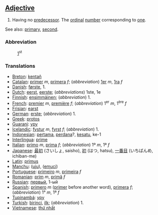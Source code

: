 ==[[Adjective]]==

# Having no [[predecessor]]. The [[ordinal]] [[number]] corresponding to [[one]].

See also: [[primary]], [[second]].
===Abbreviation===
:[[1st|1]]<sup>st</sup>

===Translations===

*[[Breton]]: [[kentañ]]
*[[Catalan]]: [[primer]] ''m'', [[primera]] ''f''; (''abbreviation'') [[1er]] ''m'', [[1ra]] ''f''
*[[Danish]]: [[første]], 1.
*[[Dutch]]: [[eerst]], [[eerste]]; (''abbreviations'') 1ste, 1e
*[[Finnish]]: [[ensimmäinen]]; (''abbreviation'') 1.
*[[French]]: [[premier]] ''m'', [[première]] ''f''; (''abbreviation'') 1<sup>er</sup> ''m'', 1<sup>ère</sup> ''f''
*[[Frisian]]: [[earst]]
*[[German]]: [[erste]]; (''abbreviation'') 1.
*[[Greek]]: [[protos]]
*[[Guarani]]: [[ypy]]
*[[Icelandic]]: [[fystur]] ''m'', [[fyrst]] ''f''; (''abbreviation'') 1.
*[[Indonesian]]: [[pertama]], [[perdana]]?, [[kesatu]], ke-1
*[[Interlingua]]: [[prime]]
*[[Italian]]: [[primo]] ''m'', [[prima]] ''f''; (''abbreviation'') 1º ''m'', 1ª ''f''
*[[Japanese]]: [[最初]] (さいしょ, saisho), [[初]] (はつ, hatsu), [[一番目]] (いちばんめ, ichiban-me)
*[[Latin]]: [[primus]]
*[[Manchu]]: ([[uju]]), ([[emuci]])
*[[Portuguese]]: [[primeiro]] ''m'', [[primeira]] ''f''
*[[Romanian]]: [[prim]] ''m'', [[primă]] ''f''
*[[Russian]]: [[первый]], 1-ый
*[[Spanish]]: [[primero]] ''m'' ([[primer]] before another word), [[primera]] ''f''; (''abbreviation'') 1° ''m'', 1ª ''f''
*[[Tupinambá]]: [[ypy]]
*[[Turkish]]: [[birinci]], [[ilk]]; (''abbreviation'') 1.
*[[Vietnamese]]: [[thứ nhất]]